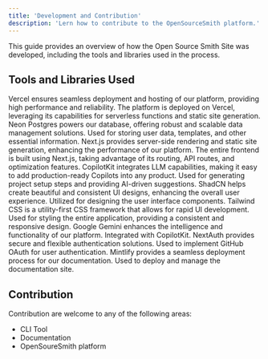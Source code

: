 ```yaml
---
title: 'Development and Contribution'
description: 'Lern how to contribute to the OpenSourceSmith platform.'
---
```


This guide provides an overview of how the Open Source Smith Site was developed, including the tools and libraries used in the process.

## Tools and Libraries Used

<CardGroup cols={2}>
  <Card
    title="Vercel"
    href="https://vercel.com/"
  >
    Vercel ensures seamless deployment and hosting of our platform, providing high performance and reliability. The platform is deployed on Vercel, leveraging its capabilities for serverless functions and static site generation.
  </Card>
  <Card
    title="Neon Postgres"
    href="https://neon.tech/"
  >
    Neon Postgres powers our database, offering robust and scalable data management solutions. Used for storing user data, templates, and other essential information.
  </Card>
  <Card
    title="Next.js"
    href="https://nextjs.org/"
  >
    Next.js provides server-side rendering and static site generation, enhancing the performance of our platform. The entire frontend is built using Next.js, taking advantage of its routing, API routes, and optimization features.
  </Card>
  <Card
    title="CopilotKit"
    href="https://www.copilotkit.ai/"
  >
    CopilotKit integrates LLM capabilities, making it easy to add production-ready Copilots into any product. Used for generating project setup steps and providing AI-driven suggestions.
  </Card>
  <Card
    title="ShadCN"
    href="https://ui.shadcn.com/"
  >
     ShadCN helps create beautiful and consistent UI designs, enhancing the overall user experience. Utilized for designing the user interface components.

  </Card>
  <Card
    title="Tailwind CSS"
    href="https://tailwindcss.com/"
  >
    Tailwind CSS is a utility-first CSS framework that allows for rapid UI development. Used for styling the entire application, providing a consistent and responsive design.
  </Card>
  <Card
    title="Google Gemini"
    href="https://gemini.google.com/"
  >
    Google Gemini enhances the intelligence and functionality of our platform. Integrated with CopilotKit.
  </Card>
  <Card
    title="NextAuth"
    href="https://next-auth.js.org/"
  >
    NextAuth provides secure and flexible authentication solutions. Used to implement GitHub OAuth for user authentication.
  </Card>
   <Card
    title="Mintlify"
    href="https://mintlify.com/"
  >
    Mintlify provides a seamless deployment process for our documentation. Used to deploy and manage the documentation site.
  </Card>
</CardGroup>

## Contribution
Contribution are welcome to any of the following areas:
 - CLI Tool
 - Documentation
 - OpenSoureSmith platform